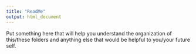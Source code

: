 ```yaml
---
title: "ReadMe"
output: html_document
---
```


Put something here that will help you understand the organization of this/these folders and anything else that would be helpful to you/your future self.